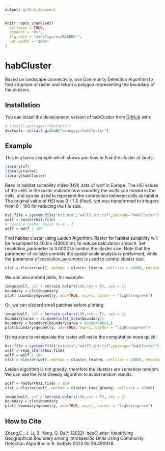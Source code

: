 ```yaml
---
output: github_document
---
```


<!-- README.md is generated from README.Rmd. Please edit that file -->

```r
knitr::opts_chunk$set(
  collapse = TRUE,
  comment = "#>",
  fig.path = "man/figures/README-",
  out.width = "100%"
)
```

# habCluster

<!-- badges: start -->
<!-- badges: end -->

Based on landscape connectivity, use Community Detection Algorithm to find structure of raster and return a polygon representing the boundary of the clusters.

## Installation

You can install the development version of habCluster from [GitHub](https://github.com/) with:

``` r
# install.packages("devtools")
devtools::install_github("qiangxyz/habCluster")
```

## Example

This is a basic example which shows you how to find the cluster of lands:

```r
library(sf)
library(raster)
library(habCluster)
```

Read in habitat suitability index (HSI) data of wolf in Europe. The HSI values of the cells in the raster indicate how smoothly the wolfs can moved in the cells, and can be used to represent the connection between cells as habitat. The original value of HSI
was 0 - 1.0 (float), yet was transformed to integers from 0 - 100 for reducing the file size.
```r
hsi.file = system.file("extdata","wolf3_int.tif",package="habCluster")
wolf = raster(hsi.file)
# rescale raster value to 0 - 1
wolf = wolf / 100
```

Find habitat cluster using Leiden Algorithm. Raster for habitat suitability will be resampled to 40 km (40000 m), to reduce calculation amount. Set resolution_parameter to 0.0002 to control the cluster size. Note that the parameter of cellsize controls the spatial scale analysis is performed, while the parameter of resolution_parameter is used to control cluster size.  

```r
clst = cluster(wolf, method = cluster_leiden, cellsize = 40000, resolution_parameter = 0.0002, silent = FALSE)
```

We can also embed plots, for example:

```r
image(wolf, col = terrain.colors(100,rev = T), asp = 1)
boundary = clst$boundary
plot( boundary$geometry, add=TRUE, asp=1, border = "lightseagreen")
```

Or, we can discard small patches before plotting:

```r
image(wolf, col = terrain.colors(100,rev = T), asp = 1)
boundary$area = as.numeric(st_area(boundary))
boundary = boundary[boundary$area > 40000*40000,]
plot(boundary$geometry, add=TRUE, asp=1, border = "lightseagreen")
```

Using stars to manipulate the raster will make the computation more quick:

```r
hsi.file = system.file("extdata","wolf3_int.tif",package="habCluster")
wolf = read_stars(hsi.file)
wolf = wolf / 100
clst = cluster(wolf, method = cluster_leiden, cellsize = 40000, resolution_parameter = 0.0002, silent = FALSE)
```

Leiden algorithm is not greedy, therefore the clusters are somehow random. We can 
use the Fast Greedy algorithm to avoid random results:
```r
wolf = raster(hsi.file) / 100
clst = cluster(wolf, method = cluster_fast_greedy, cellsize = 40000)
```
```r
image(wolf, col = terrain.colors(100,rev = T), asp = 1)
boundary = clst$boundary
plot( boundary$geometry, add=TRUE, asp=1, border = "lightseagreen")
```

## How to Cite
Zhang,C., J. Li, B. Yang, Q. Dai*. (2022). habCluster: Identifying Geographical Boundary among Intraspecific Units Using Community Detection Algorithm in R. bioRxiv 2022.05.06.490926.
